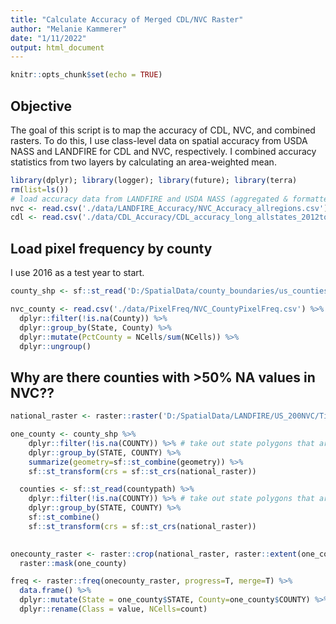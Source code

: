```yaml
---
title: "Calculate Accuracy of Merged CDL/NVC Raster"
author: "Melanie Kammerer"
date: "1/11/2022"
output: html_document
---
```


```r
knitr::opts_chunk$set(echo = TRUE)
```

## Objective
The goal of this script is to map the accuracy of CDL, NVC, and combined rasters. To do this, I use class-level data on spatial accuracy from USDA NASS and LANDFIRE for CDL and NVC, respectively. I combined accuracy statistics from two layers by calculating an area-weighted mean.

```r
library(dplyr); library(logger); library(future); library(terra)
rm(list=ls())
# load accuracy data from LANDFIRE and USDA NASS (aggregated & formatted in 'AggregateAccuracyAssessmentData.Rmd' script)
nvc <- read.csv('./data/LANDFIRE_Accuracy/NVC_Accuracy_allregions.csv')
cdl <- read.csv('./data/CDL_Accuracy/CDL_accuracy_long_allstates_2012to2020.csv')

```
 
## Load pixel frequency by county
I use 2016 as a test year to start.

```r
county_shp <- sf::st_read('D:/SpatialData/county_boundaries/us_counties_better_coasts.shp')

nvc_county <- read.csv('./data/PixelFreq/NVC_CountyPixelFreq.csv') %>%
  dplyr::filter(!is.na(County)) %>%
  dplyr::group_by(State, County) %>%
  dplyr::mutate(PctCounty = NCells/sum(NCells)) %>%
  dplyr::ungroup()

```


## Why are there counties with >50% NA values in NVC??
```r
national_raster <- raster::raster('D:/SpatialData/LANDFIRE/US_200NVC/Tif/us_200nvc.tif')

one_county <- county_shp %>%
    dplyr::filter(!is.na(COUNTY)) %>% # take out state polygons that are all NA (sections of Great Lakes, for example)
    dplyr::group_by(STATE, COUNTY) %>%
    summarize(geometry=sf::st_combine(geometry)) %>%
    sf::st_transform(crs = sf::st_crs(national_raster))

  counties <- sf::st_read(countypath) %>%
    dplyr::filter(!is.na(COUNTY)) %>% # take out state polygons that are all NA (sections of Great Lakes, for example)
    dplyr::group_by(STATE, COUNTY) %>%
    sf::st_combine()
    sf::st_transform(crs = sf::st_crs(national_raster))
    

onecounty_raster <- raster::crop(national_raster, raster::extent(one_county)) %>%
  raster::mask(one_county)

freq <- raster::freq(onecounty_raster, progress=T, merge=T) %>%
  data.frame() %>%
  dplyr::mutate(State = one_county$STATE, County=one_county$COUNTY) %>%
  dplyr::rename(Class = value, NCells=count)


```

